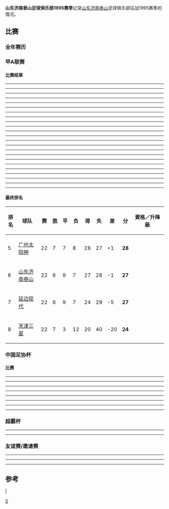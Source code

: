 '''山东济南泰山足球俱乐部1995赛季'''记录[[山东济南泰山|山东济南泰山]]足球俱乐部征战1995赛季的情况。
==比赛==
===全年赛历===
{{山东济南泰山1995赛季完全赛历}}
===甲A联赛===
====比赛结果====
----
{{footballbox 
| bg = #ccffcc  
| date = 第 01 轮<br>1995-04-16	  
| team1 = 山东济南泰山	  
| score = 2 - 1	  
| team2 = [[北京国安|北京国安]]	  
| goals1 = [[宿茂臻|宿茂臻]] {{goal|13}}<br>[[唐晓程|唐晓程]] {{goal|23}}  
| goals2 = {{goal|27}} [[杨晨|杨晨]]  
| stadium = [[山东省体育中心|山东省体育中心]]  
| attendance =  
| referee = 
}}
----
{{footballbox 
| bg = #ffffcc  
| date = 第 02 轮<br>1995-04-23	  
| team1 = [[四川全兴|四川全兴]]	  
| score = 2 - 2	  
| team2 = 山东济南泰山	  
| goals1 = [[刘斌|刘斌]] {{goal|17}}<br>[[李晓峰|李晓峰]] {{goal|53}} 
| goals2 = {{goal|51}} [[邢锐|邢锐]]<br>{{goal|66}} [[宿茂臻|宿茂臻]] 
| stadium = [[成都市体育中心|成都市体育中心]]  
| attendance =  
| referee = 
}}
----
{{footballbox 
| bg = #ffffcc  
| date = 第 03 轮<br>1995-04-30	  
| team1 = [[辽宁足球俱乐部|辽宁]]	  
| score = 1 - 1	  
| team2 = 山东济南泰山	  
| goals1 = [[庄毅|庄毅]] {{goal|32}}
| goals2 = {{goal|47}} [[李斌|李斌]] 
| stadium = [[沈阳市体育中心|沈阳市体育中心]]  
| attendance =  
| referee = 
}}
----
{{footballbox 
| bg = #ffffcc  
| date = 第 04 轮<br>1995-05-07	  
| team1 = [[广州太阳神|广州太阳神]]	  
| score = 1 - 1	  
| team2 = 山东济南泰山	  
| goals1 = [[谭恩德|谭恩德]] {{goal|61}} 
| goals2 = {{goal|63}} [[邢锐|邢锐]] 
| stadium = [[广州|广州]][[越秀山体育场|越秀山体育场]]  
| attendance =  
| referee = 
}}
----
{{footballbox 
| bg = #ffffcc  
| date = 第 05 轮<br>1995-05-14	  
| team1 = 山东济南泰山	  
| score = 0 - 0	  
| team2 = [[青岛海牛|青岛海牛]]	  
| goals1 =  
| goals2 =  
| stadium = [[山东省体育中心|山东省体育中心]]  
| attendance =  
| referee = 
}}
----
{{footballbox 
| bg = #ccffcc  
| date = 第 06 轮<br>1995-05-21	  
| team1 = 山东济南泰山	  
| score = 2 - 1	  
| team2 = [[八一足球俱乐部|八一]]	  
| goals1 = [[邢锐|邢锐]] {{goal|35}}<br>[[宿茂臻|宿茂臻]] {{goal|53}} 
| goals2 = {{goal|55}} [[王涛_(1967年)|大王涛]] 
| stadium = [[山东省体育中心|山东省体育中心]]  
| attendance =  
| referee = 
}}
----
{{footballbox 
| bg = #ffffcc  
| date =	第 07 轮<br>1995-05-28	  
| team1 =	[[广东宏远|广东宏远]]	  
| score =	1 - 1	  
| team2 =	山东济南泰山	  
| goals1 = [[马明宇|马明宇]] {{goal|85}} 
| goals2 = {{goal|60}} [[李霄鹏|李霄鹏]] 
| stadium = [[广东省体育场|广东省体育场]]  
| attendance =  
| referee = 
}}
----
{{footballbox 
| bg = #ffcccc  
| date =	第 08 轮<br>1995-06-11	  
| team1 =	[[大连万达|大连万达]]	  
| score =	3 - 2	  
| team2 =	山东济南泰山	  
| goals1 = [[李明|李明]] {{goal|5}}<br>[[魏意民|魏意民]] {{goal|51}}<br>[[马林|马林]] {{goal|56}} 
| goals2 = {{goal|58}} [[李明|李明]]<br>{{goal|88}} [[李霄鹏|李霄鹏]] 
| stadium = [[大连人民体育场|大连人民体育场]]  
| attendance =  
| referee = 
}}
----
{{footballbox 
| bg = #ffcccc  
| date = 第 09 轮<br>1995-08-06	  
| team1 = 山东济南泰山	  
| score = 0 - 4	  
| team2 = [[上海申花|上海申花]]	  
| goals1 =  
| goals2 = {{goal|16|p}} [[范志毅|范志毅]]<br>{{goal|43|p}} [[范志毅|范志毅]]<br>{{goal|80}} [[范志毅|范志毅]]<br>{{goal|84}} [[申思|申思]] 
| stadium = [[山东省体育中心|山东省体育中心]]  
| attendance =  
| referee = 
}}
----
{{footballbox 
| bg = #ccffcc  
| date =	第 10 轮<br>1995-08-13	  
| team1 =	山东济南泰山	  
| score =	1 - 0	  
| team2 =	[[天津三星|天津三星]]	  
| goals1 = [[宿茂臻|宿茂臻]] {{goal|90}} 
| goals2 =  
| stadium = [[山东省体育中心|山东省体育中心]]  
| attendance =  
| referee = 
}}
----
{{footballbox 
| bg = #ccffcc  
| date =	第 11 轮<br>1995-09-03	  
| team1 =	[[延边现代|延边现代]]	  
| score =	0 - 2	  
| team2 =	山东济南泰山	  
| goals1 =  
| goals2 = {{goal|55}} [[李明|李明]]<br>{{goal|70}} [[唐晓程|唐晓程]] 
| stadium = [[延吉人民体育场|延吉人民体育场]]  
| attendance =  
| referee = 
}}
----
{{footballbox 
| bg = #ffffcc  
| date =	第 12 轮<br>1995-09-10	  
| team1 =	[[北京国安|北京国安]]	  
| score =	1 - 1	  
| team2 =	山东济南泰山	  
| goals1 = [[高洪波|高洪波]] {{goal|84|p}} 
| goals2 = {{goal|49}} [[唐晓程|唐晓程]] 
| stadium = [[北京|北京]][[先农坛体育场|先农坛体育场]]  
| attendance =  
| referee = 
}}
----
{{footballbox 
| bg = #ffffcc  
| date =	第 13 轮<br>1995-09-17	  
| team1 =	山东济南泰山	  
| score =	0 - 0	  
| team2 =	[[四川全兴|四川全兴]]	  
| goals1 =  
| goals2 =  
| stadium = [[山东省体育中心|山东省体育中心]]  
| attendance =  
| referee = 
}}
----
{{footballbox 
| bg = #ccffcc  
| date =	第 14 轮<br>1995-09-24	  
| team1 =	山东济南泰山	  
| score =	3 - 2	  
| team2 =	[[辽宁足球俱乐部|辽宁]]	  
| goals1 = [[邢锐|邢锐]] {{goal|24}}<br>[[邢锐|邢锐]] {{goal|53}}<br>[[宿茂臻|宿茂臻]] {{goal|82}} 
| goals2 = {{goal|14}} [[于明|于明]]<br>{{goal|78}} [[孙贤禄|孙贤禄]] 
| stadium = [[山东省体育中心|山东省体育中心]]  
| attendance =  
| referee = 
}}
----
{{footballbox 
| bg = #ccffcc  
| date =	第 15 轮<br>1995-10-01	  
| team1 =	山东济南泰山	  
| score =	4 - 0	  
| team2 =	[[广州太阳神|广州太阳神]]	  
| goals1 = [[邢锐|邢锐]] {{goal|3}}<br>[[邢锐|邢锐]] {{goal|61}}<br>[[邵延杰|邵延杰]] {{goal|72}}<br>[[李霄鹏|李霄鹏]] {{goal|79}}
| goals2 =  
| stadium = [[山东省体育中心|山东省体育中心]]  
| attendance =  
| referee = 
}}
----
{{footballbox 
| bg = #ffffcc  
| date =	第 16 轮<br>1995-10-08	  
| team1 =	[[青岛海牛|青岛海牛]]	  
| score =	1 - 1	  
| team2 =	山东济南泰山	  
| goals1 = [[矫春本|矫春本]] {{goal|70}} 
| goals2 = {{goal|84}} [[李霄鹏|李霄鹏]] 
| stadium = [[青岛市第一体育场|青岛市第一体育场]]  
| attendance =  
| referee = 
}}
----
{{footballbox 
| bg = #ffcccc  
| date = 第 17 轮<br>1995-10-15	  
| team1 = [[八一足球俱乐部|八一]]	  
| score = 1 - 0	  
| team2 = 山东济南泰山	  
| goals1 =  [[郝海东|郝海东]] {{goal|35}}
| goals2 =  
| stadium = [[西安市人民体育场|西安市人民体育场]]  
| attendance =  
| referee = 
}}
----
{{footballbox 
| bg = #ffffcc  
| date = 第 18 轮<br>1995-10-22	  
| team1 = 山东济南泰山	  
| score = 0 - 0	  
| team2 = [[广东宏远|广东宏远]]	  
| goals1 =  
| goals2 =  
| stadium = [[山东省体育中心|山东省体育中心]] 
| attendance =  
| referee = 
}}
----
{{footballbox 
| bg = #ffcccc  
| date = 第 19 轮<br>1995-10-29	  
| team1 = 山东济南泰山	  
| score = 1 - 2	  
| team2 = [[大连万达|大连万达]]	  
| goals1 = [[邵延杰|邵延杰]] {{goal|57}}
| goals2 = {{goal|8}} [[张刚|张刚]]<br>{{goal|83}} [[马林|马林]]
| stadium = [[山东省体育中心|山东省体育中心]]  
| attendance =  
| referee = 
}}
----
{{footballbox 
| bg = #ffcccc  
| date = 第 20 轮<br>1995-11-05	  
| team1 = [[上海申花|上海申花]]	 
| score = 3 - 1	  
| team2 = 山东济南泰山	  
| goals1 = [[祁宏|祁宏]] {{goal|5}}<br>[[朱炯|朱炯]] {{goal|42}}<br>[[祁宏|祁宏]] {{goal|86}}
| goals2 = {{goal|22}} [[唐晓程|唐晓程]]
| stadium = [[上海|上海]][[虹口体育场|虹口体育场]]  
| attendance =  
| referee = 
}}
----
{{footballbox 
| bg = #ffcccc  
| date = 第 21 轮<br>1995-11-12	  
| team1 = [[天津三星|天津三星]]	  
| score = 2 - 1	  
| team2 = 山东济南泰山	  
| goals1 = [[王俊|王俊]] {{goal|60}}<br>[[韩金铭|韩金铭]] {{goal|81}}
| goals2 = {{goal|77}} [[刘越|刘越]]
| stadium = [[天津|天津]][[民园体育场|民园体育场]]  
| attendance =  
| referee = 
}}
----
{{footballbox 
| bg = #ffcccc  
| date = 第 22 轮<br>1995-11-19	  
| team1 = 山东济南泰山	  
| score = 1 - 2	  
| team2 = [[延边现代|延边现代]]	  
| goals1 = [[唐晓程|唐晓程]] {{goal|31}}
| goals2 = {{goal|67}} [[李时锋|李时锋]]<br>{{goal|72}} [[方根燮|方根燮]]
| stadium = [[山东省体育中心|山东省体育中心]]  
| attendance =  
| referee = 
}}
----

====最终排名====
{| class="wikitable" style="text-align: center; width: 80%; font-size: 90%"
! style="width: 7%" | 排名
! style="width: 20%"| 球队
! style="width: 5%" | 赛
! style="width: 5%" | 胜
! style="width: 5%" | 平
! style="width: 5%" | 负
! style="width: 5%" | 得
! style="width: 5%" | 失
! style="width: 6%" | 差
! style="width: 6%" | 分
! style="width: 31%"| 資格／升降級
|-
|5||align="left"|[[广州医药足球俱樂部|广州太阳神]]||22||7||7||8||28||27||+1||'''28'''||
|- bgcolor=#FF946F
|6||align="left"|[[山东济南泰山|山东济南泰山]]||22||6||9||7||27||28||-1||'''27'''||
|-
|7||align="left"|[[延边足球俱乐部|延边现代]]||22||6||9||7||24||29||-5||'''27'''||
|-
|8||align="left"|[[天津泰达足球俱乐部|天津三星]]||22||7||3||12||20||40||-20||'''24'''||
|}

===中国足协杯===
====比赛====
----
{{footballbox
  | bg = #ffcccc
  | date =第一轮首回合<br>1995-06-25 
  | team1 = [[江苏迈特|江苏迈特]]
  | score =  2 - 1
  | report =
  | team2 = 山东济南泰山
  | goals1 = {{goal| }}<br>{{goal| }}
  | goals2 = {{goal| }} [[宋毓明|宋毓明]]
  | stadium = [[南京|南京]][[五台山体育场|五台山体育场]]
  | attendance = 
  | referee = 
}}
----
{{footballbox
  | bg = #ccffcc
  | date =第一轮次回合<br>1995-07-02 
  | team1 = 山东济南泰山
  | score =  2 - 0
  | report =
  | team2 = [[江苏迈特|江苏迈特]]
  | goals1 = [[李霄鹏|李霄鹏]] {{goal| }}<br>[[宋毓明|宋毓明]] {{goal| }}
  | goals2 =
  | stadium = [[山东省体育中心|山东省体育中心]]
  | attendance = 
  | referee = 
}}
----
{{footballbox
  | bg = #ffcccc
  | date =第二轮首回合<br>1995-07-09 
  | team1 = [[辽宁足球俱乐部|辽宁]]
  | score =  4 - 1
  | report =
  | team2 = 山东济南泰山
  | goals1 = [[于明|于明]] {{goal|22|p}}<br>[[傅博|傅博]] {{goal| }}<br>[[宋黎辉|宋黎辉]] {{goal| }}<br>[[曲乐恒|曲乐恒]] {{goal| }}
  | goals2 = {{goal| }} [[唐晓程|唐晓程]]
  | stadium = [[沈阳|沈阳]][[五里河体育场|五里河体育场]]
  | attendance = 
  | referee = 
}}
----
{{footballbox
  | bg = #ccffcc
  | date =第二轮次回合<br>1995-07-16 
  | team1 = 山东济南泰山
  | score =  4 - 0
  | report =
  | team2 = [[辽宁足球俱乐部|辽宁]]
  | goals1 = [[唐晓程|唐晓程]] {{goal|25}}<br>[[李霄鹏|李霄鹏]] {{goal|47}}<br>[[唐晓程|唐晓程]] {{goal|52}}<br>[[邵延杰|邵延杰]] {{goal|70}}
  | goals2 =
  | stadium = [[山东省体育中心|山东省体育中心]]
  | attendance = 
  | referee = 
}}
----
{{footballbox
  | bg = #ffcccc
  | date =半决赛首回合<br>1995-07-23 
  | team1 = [[北京国安|北京国安]]
  | score =  2 - 1
  | report =
  | team2 = 山东济南泰山
  | goals1 = [[南方|南方]] {{goal| }}<br>[[韩旭|韩旭]] {{goal| }}
  | goals2 = {{goal| }} [[唐晓程|唐晓程]]
  | stadium = [[北京|北京]][[先农坛体育场|先农坛体育场]]
  | attendance = 
  | referee = 
}}
----
{{footballbox
  | bg = #ccffcc
  | date =半决赛次回合<br>1995-07-30 
  | team1 = 山东济南泰山
  | score =  2 - 1<br>(加时赛)
  | report =
  | team2 = [[北京国安|北京国安]]
  | goals1 = [[李波_(足球运动员)|李波]] {{goal| }}<br>[[唐晓程|唐晓程]] {{goal| }}
  | goals2 = {{goal| }} [[南方|南方]]
  | stadium = [[山东省体育中心|山东省体育中心]]
  | attendance = 
  | referee = 
}}
{{penshootoutbox
  | bg = #ccffcc
  | penalties1= [[邢锐|邢锐]] {{penmiss}}<br>[[李霄鹏|李霄鹏]] {{pengoal}}<br>[[吴刚_(足球运动员)|吴刚]] {{pengoal}}<br>[[李波_(足球运动员)|李波]] {{pengoal}}<br>[[邵延杰|邵延杰]] {{penmiss}}<br>[[宿茂臻|宿茂臻]] {{pengoal}}<br>[[胡波|胡波]] {{pengoal}}
  | penaltyscore= 5 - 4
  | penalties2= {{pengoal}} [[谢峰|谢峰]]<br>{{penmiss}} [[高峰|高峰]]<br>{{penmiss}} [[邓乐军|邓乐军]]<br>{{pengoal}} [[高洪波|高洪波]]<br>{{pengoal}} [[符宾|符宾]]<br>{{pengoal}} [[南方|南方]]<br>{{penmiss}} [[刘建军|刘建军]]
}}
----
{{footballbox
  | bg = #ccffcc
  | date =决赛<br>1995-11-26 
  | team1 = 山东济南泰山
  | score =  2 - 0
  | report =
  | team2 = [[上海申花|上海申花]]
  | goals1 = [[唐晓程|唐晓程]] {{goal|4}}<br>[[李霄鹏|李霄鹏]] {{goal|28}}
  | goals2 =
  | stadium = [[南京|南京]][[五台山体育场|五台山体育场]]
  | attendance = 
  | referee = 
}}
----

===超霸杯===
----
{{footballbox | bg = #ffcccc  | date =1995-12-09  | team1 =[[上海申花|上海申花]]  | score =1 - 0  | team2 =山东济南泰山  | goals1 =[[范志毅|范志毅]] {{goal|14}} | goals2 =   | stadium = [[上海|上海]][[虹口体育场|虹口体育场]] | attendance =  | referee = }}
----

===友谊赛/邀请赛===
----
{{footballbox | bg = #ffcccc  | date =1995-02-19?  | team1 = 山东济南泰山 {{flagicon|CHN}} | score = 0 - 3  | team2 = {{flagicon|KOR}} [[首尔FC|LG猎豹]] | goals1 = | goals2 =   | stadium = {{flagicon|CHN}} [[山东省体育中心|山东省体育中心]] | attendance =  | referee = }}
----
{{footballbox | bg = #ccffcc  | date =1995-11-21?  | team1 = 山东济南泰山 {{flagicon|CHN}} | score = 1 - 0  | team2 = {{flagicon|SWE}} [[希尔星堡体育会|赫尔辛堡]] | goals1 = | goals2 =   | stadium = {{flagicon|CHN}} [[山东省体育中心|山东省体育中心]] | attendance =  | referee = }}
----

==参考==
{{1995年山东济南泰山名单}}

{{fb start}}
|{{山东鲁能泰山}}
{{甲A1995}}
{{fb end}}

[[Category:山东鲁能泰山|S]]